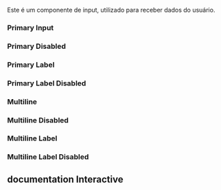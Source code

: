 

<Meta of={Story} />

Este é um componente de input, utilizado para receber dados do usuário. 
### Primary Input
<Canvas of={Story.Primary}/>

### Primary Disabled
<Canvas of={Story.PrimaryDisabled}/>

### Primary Label
<Canvas of={Story.PrimaryLabel}/>

### Primary Label Disabled
<Canvas of={Story.PrimaryLabelDisabled}/>

### Multiline 
<Canvas of={Story.Multiline}/>

### Multiline Disabled
<Canvas of={Story.MultiLineDisabled}/>

### Multiline Label
<Canvas of={Story.MultilineLabel}/>

### Multiline Label Disabled
<Canvas of={Story.MultilineLabelDisabled}/>

## documentation Interactive

<Primary/>
<Controls/>
